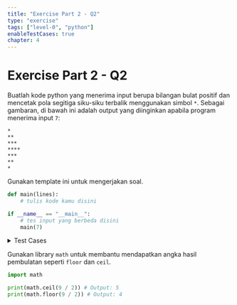```yaml
---
title: "Exercise Part 2 - Q2"
type: "exercise"
tags: ["level-0", "python"]
enableTestCases: true
chapter: 4
---
```



# Exercise Part 2 - Q2

Buatlah kode python yang menerima input berupa bilangan bulat positif dan mencetak pola segitiga siku-siku terbalik menggunakan simbol `*`. Sebagai gambaran, di bawah ini adalah output yang diinginkan apabila program menerima input `7`:

```
*
**
***
****
***
**
*
```

Gunakan template ini untuk mengerjakan soal.

```python
def main(lines):
    # tulis kode kamu disini

if __name__ == "__main__":
    # tes input yang berbeda disini
    main(7)
```

<details>
<summary>Test Cases</summary>

```
Input:
7

Output:
*
**
***
****
***
**
*
```

```
Input:
6

Output:
*
**
***
***
**
*
```

```
Input:
2

Output:
*
*
```

```
Input:
1

Output:
*
```

</details>

<Alert variant="tip">

Gunakan library `math` untuk membantu mendapatkan angka hasil pembulatan seperti `floor` dan `ceil`.

```python
import math

print(math.ceil(9 / 2)) # Output: 5
print(math.floor(9 / 2)) # Output: 4
```

</Alert>
